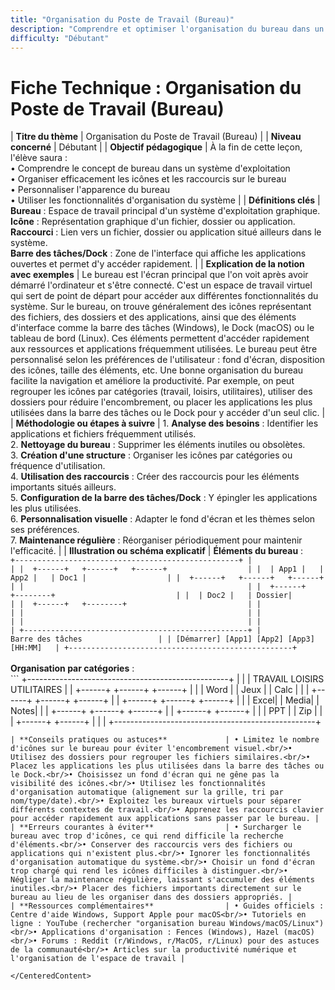 ```yaml
---
title: "Organisation du Poste de Travail (Bureau)"
description: "Comprendre et optimiser l'organisation du bureau dans un système d'exploitation"
difficulty: "Débutant"
---
```


<CenteredContent>

# Fiche Technique : Organisation du Poste de Travail (Bureau)

| **Titre du thème**                            | Organisation du Poste de Travail (Bureau)                                                                                                                                                                                                                                                                                                                                                                                         |
| **Niveau concerné**                           | Débutant                                                                                                                                                                                                                                                                                                                                                                                                                                  |
| **Objectif pédagogique**                      | À la fin de cette leçon, l'élève saura : <br/>• Comprendre le concept de bureau dans un système d'exploitation <br/>• Organiser efficacement les icônes et les raccourcis sur le bureau <br/>• Personnaliser l'apparence du bureau <br/>• Utiliser les fonctionnalités d'organisation du système                                                                                                                                                                                                                |
| **Définitions clés**                          | **Bureau** : Espace de travail principal d'un système d'exploitation graphique. <br/>**Icône** : Représentation graphique d'un fichier, dossier ou application. <br/>**Raccourci** : Lien vers un fichier, dossier ou application situé ailleurs dans le système. <br/>**Barre des tâches/Dock** : Zone de l'interface qui affiche les applications ouvertes et permet d'y accéder rapidement.                                                                                                                                                                                          |
| **Explication de la notion avec exemples**    | Le bureau est l'écran principal que l'on voit après avoir démarré l'ordinateur et s'être connecté. C'est un espace de travail virtuel qui sert de point de départ pour accéder aux différentes fonctionnalités du système. Sur le bureau, on trouve généralement des icônes représentant des fichiers, des dossiers et des applications, ainsi que des éléments d'interface comme la barre des tâches (Windows), le Dock (macOS) ou le tableau de bord (Linux). Ces éléments permettent d'accéder rapidement aux ressources et applications fréquemment utilisées. Le bureau peut être personnalisé selon les préférences de l'utilisateur : fond d'écran, disposition des icônes, taille des éléments, etc. Une bonne organisation du bureau facilite la navigation et améliore la productivité. Par exemple, on peut regrouper les icônes par catégories (travail, loisirs, utilitaires), utiliser des dossiers pour réduire l'encombrement, ou placer les applications les plus utilisées dans la barre des tâches ou le Dock pour y accéder d'un seul clic.                                                                                                                       |
| **Méthodologie ou étapes à suivre**           | 1. **Analyse des besoins** : Identifier les applications et fichiers fréquemment utilisés.<br/>2. **Nettoyage du bureau** : Supprimer les éléments inutiles ou obsolètes.<br/>3. **Création d'une structure** : Organiser les icônes par catégories ou fréquence d'utilisation.<br/>4. **Utilisation des raccourcis** : Créer des raccourcis pour les éléments importants situés ailleurs.<br/>5. **Configuration de la barre des tâches/Dock** : Y épingler les applications les plus utilisées.<br/>6. **Personnalisation visuelle** : Adapter le fond d'écran et les thèmes selon ses préférences.<br/>7. **Maintenance régulière** : Réorganiser périodiquement pour maintenir l'efficacité. |
| **Illustration ou schéma explicatif**         | **Éléments du bureau** : <br/>```
+--------------------------------------------------+
|                                                  |
|  +------+   +------+   +------+                  |
|  | App1 |   | App2 |   | Doc1 |                  |
|  +------+   +------+   +------+                  |
|                                                  |
|  +------+   +--------+                           |
|  | Doc2 |   | Dossier|                           |
|  +------+   +--------+                           |
|                                                  |
|                                                  |
|                                                  |
|                                                  |
|                                                  |
+--------------------------------------------------+
|                 Barre des tâches                 |
| [Démarrer] [App1] [App2] [App3]        [HH:MM]   |
+--------------------------------------------------+
``` <br/><br/>**Organisation par catégories** : <br/>```
+--------------------------------------------------+
|                                                  |
|  TRAVAIL          LOISIRS         UTILITAIRES    |
|  +------+         +------+        +------+       |
|  | Word |         | Jeux |        | Calc |       |
|  +------+         +------+        +------+       |
|  +------+         +------+        +------+       |
|  | Excel|         | Media|        | Notes|       |
|  +------+         +------+        +------+       |
|  +------+                         +------+       |
|  | PPT  |                         | Zip  |       |
|  +------+                         +------+       |
|                                                  |
+--------------------------------------------------+
``` |
| **Conseils pratiques ou astuces**             | • Limitez le nombre d'icônes sur le bureau pour éviter l'encombrement visuel.<br/>• Utilisez des dossiers pour regrouper les fichiers similaires.<br/>• Placez les applications les plus utilisées dans la barre des tâches ou le Dock.<br/>• Choisissez un fond d'écran qui ne gêne pas la visibilité des icônes.<br/>• Utilisez les fonctionnalités d'organisation automatique (alignement sur la grille, tri par nom/type/date).<br/>• Exploitez les bureaux virtuels pour séparer différents contextes de travail.<br/>• Apprenez les raccourcis clavier pour accéder rapidement aux applications sans passer par le bureau. |
| **Erreurs courantes à éviter**                | • Surcharger le bureau avec trop d'icônes, ce qui rend difficile la recherche d'éléments.<br/>• Conserver des raccourcis vers des fichiers ou applications qui n'existent plus.<br/>• Ignorer les fonctionnalités d'organisation automatique du système.<br/>• Choisir un fond d'écran trop chargé qui rend les icônes difficiles à distinguer.<br/>• Négliger la maintenance régulière, laissant s'accumuler des éléments inutiles.<br/>• Placer des fichiers importants directement sur le bureau au lieu de les organiser dans des dossiers appropriés. |
| **Ressources complémentaires**                | • Guides officiels : Centre d'aide Windows, Support Apple pour macOS<br/>• Tutoriels en ligne : YouTube (rechercher "organisation bureau Windows/macOS/Linux")<br/>• Applications d'organisation : Fences (Windows), Hazel (macOS)<br/>• Forums : Reddit (r/Windows, r/MacOS, r/Linux) pour des astuces de la communauté<br/>• Articles sur la productivité numérique et l'organisation de l'espace de travail |

</CenteredContent>